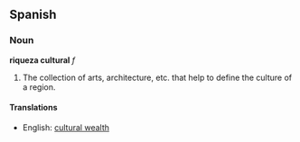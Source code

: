 ==Spanish==
===Noun===
'''riqueza cultural''' ''f''

# The collection of arts, architecture, etc. that help to define the culture of a region.

====Translations====
*English: [[cultural wealth]]